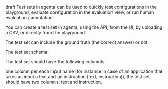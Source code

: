 draft
Test sets in agenta can be used to quickly test configurations in the playground, evaluate configuration in the evaluation view, or run human evaluation / annotation. 

You can create a test set in agenta, using the API, from the UI, by uploading a CSV, or directly from the playground. 


The test set can include the ground truth (the correct answer) or not. 


The test set schema:

The test set should have the following columnts:


one column per each input name (for instance in case of an application that takes as input a text and an instruction (text, instruction)), the test set should have two columns: text and instruction.

